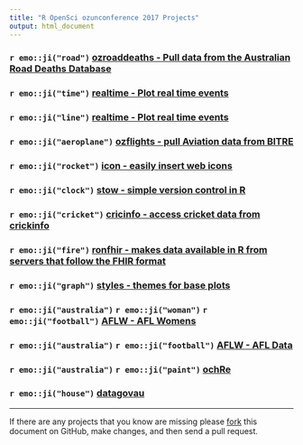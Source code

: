 ```yaml
---
title: "R OpenSci ozunconference 2017 Projects"
output: html_document
---
```


### `r emo::ji("road")` [ozroaddeaths - Pull data from the Australian Road Deaths Database](https://github.com/ropenscilabs/ozroaddeaths)

### `r emo::ji("time")` [realtime - Plot real time events](https://github.com/ropenscilabs/realtime)

### `r emo::ji("line")` [realtime - Plot real time events](https://github.com/ropenscilabs/realtime)

### `r emo::ji("aeroplane")` [ozflights - pull Aviation data from BITRE ](https://github.com/ropenscilabs/ozflights)

### `r emo::ji("rocket")` [icon - easily insert web icons](https://github.com/ropenscilabs/icon)

### `r emo::ji("clock")` [stow - simple version control in R](https://github.com/ropenscilabs/ozrepro)

### `r emo::ji("cricket")` [cricinfo - access cricket data from crickinfo ](https://github.com/ropenscilabs/cricinfo)

### `r emo::ji("fire")` [ronfhir - makes data available in R from servers that follow the FHIR format](https://github.com/ropenscilabs/ronfhir)

### `r emo::ji("graph")` [styles - themes for base plots](https://github.com/ropenscilabs/styles)

### `r emo::ji("australia")` `r emo::ji("woman")` `r emo::ji("football")` [AFLW - AFL Womens](https://github.com/ropenscilabs/ozwomensport/tree/master/AFLW)

### `r emo::ji("australia")` `r emo::ji("football")` [AFLW - AFL Data](https://github.com/ropenscilabs/)

### `r emo::ji("australia")` `r emo::ji("paint")` [ochRe](https://github.com/ropenscilabs/ochRe)

### `r emo::ji("house")` [datagovau](https://github.com/ropenscilabs/datagovau)

---

If there are any projects that you know are missing please
[fork](https://github.com/ropenscilabs/ozunconf-projects) 
this document on GitHub, make changes, and then send a pull
request.
